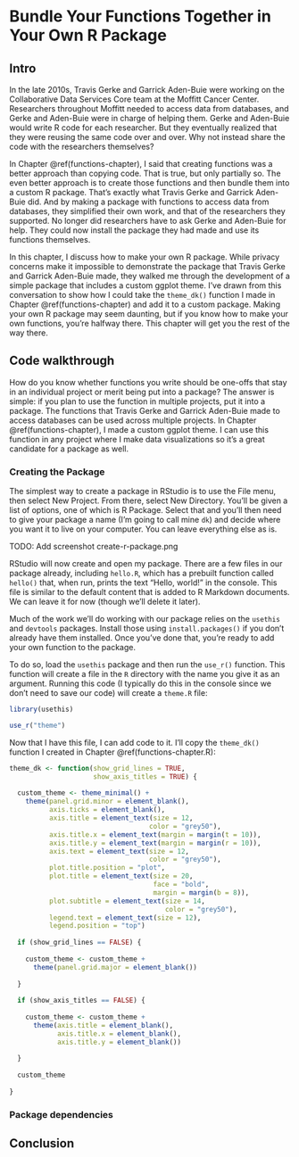 # Bundle Your Functions Together in Your Own R Package {#custom-packages}

## Intro

In the late 2010s, Travis Gerke and Garrick Aden-Buie were working on the Collaborative Data Services Core team at the Moffitt Cancer Center. Researchers throughout Moffitt needed to access data from databases, and Gerke and Aden-Buie were in charge of helping them. Gerke and Aden-Buie would write R code for each researcher. But they eventually realized that they were reusing the same code over and over. Why not instead share the code with the researchers themselves?

In Chapter \@ref(functions-chapter), I said that creating functions was a better approach than copying code. That is true, but only partially so. The even better approach is to create those functions and then bundle them into a custom R package. That's exactly what Travis Gerke and Garrick Aden-Buie did. And by making a package with functions to access data from databases, they simplified their own work, and that of the researchers they supported. No longer did researchers have to ask Gerke and Aden-Buie for help. They could now install the package they had made and use its functions themselves. 

In this chapter, I discuss how to make your own R package. While privacy concerns make it impossible to demonstrate the package that Travis Gerke and Garrick Aden-Buie made, they walked me through the development of a simple package that includes a custom ggplot theme. I've drawn from this conversation to show how I could take the `theme_dk()` function I made in Chapter \@ref(functions-chapter) and add it to a custom package. Making your own R package may seem daunting, but if you know how to make your own functions, you're halfway there. This chapter will get you the rest of the way there. 

## Code walkthrough

How do you know whether functions you write should be one-offs that stay in an individual project or merit being put into a package? The answer is simple: if you plan to use the function in multiple projects, put it into a package. The functions that Travis Gerke and Garrick Aden-Buie made to access databases can be used across multiple projects. In Chapter \@ref(functions-chapter), I made a custom ggplot theme. I can use this function in any project where I make data visualizations so it's a great candidate for a package as well.

### Creating the Package {-}

The simplest way to create a package in RStudio is to use the File menu, then select New Project. From there, select New Directory. You'll be given a list of options, one of which is R Package. Select that and you'll then need to give your package a name (I'm going to call mine `dk`) and decide where you want it to live on your computer. You can leave everything else as is.

TODO: Add screenshot create-r-package.png

RStudio will now create and open my package. There are a few files in our package already, including `hello.R`, which has a prebuilt function called `hello()` that, when run, prints the text "Hello, world!" in the console. This file is similar to the default content that is added to R Markdown documents. We can leave it for now (though we'll delete it later).

Much of the work we'll do working with our package relies on the `usethis` and `devtools` packages. Install those using `install.packages()` if you don't already have them installed. Once you've done that, you're ready to add your own function to the package. 

To do so, load the `usethis` package and then run the `use_r()` function. This function will create a file in the `R` directory with the name you give it as an argument. Running this code (I typically do this in the console since we don't need to save our code) will create a `theme.R` file:

```r
library(usethis)

use_r("theme")
```

Now that I have this file, I can add code to it. I'll copy the `theme_dk()` function I created in Chapter \@ref(functions-chapter.R):

```r
theme_dk <- function(show_grid_lines = TRUE,
                     show_axis_titles = TRUE) {
  
  custom_theme <- theme_minimal() +
    theme(panel.grid.minor = element_blank(),
          axis.ticks = element_blank(),
          axis.title = element_text(size = 12,
                                   color = "grey50"),
          axis.title.x = element_text(margin = margin(t = 10)),
          axis.title.y = element_text(margin = margin(r = 10)),
          axis.text = element_text(size = 12,
                                   color = "grey50"),
          plot.title.position = "plot",
          plot.title = element_text(size = 20,
                                    face = "bold",
                                    margin = margin(b = 8)),
          plot.subtitle = element_text(size = 14,
                                       color = "grey50"),
          legend.text = element_text(size = 12),
          legend.position = "top")
  
  if (show_grid_lines == FALSE) {
    
    custom_theme <- custom_theme +
      theme(panel.grid.major = element_blank())
    
  }
  
  if (show_axis_titles == FALSE) {
    
    custom_theme <- custom_theme +
      theme(axis.title = element_blank(),
            axis.title.x = element_blank(),
            axis.title.y = element_blank())
    
  }
  
  custom_theme
  
}
```

### Package dependencies

## Conclusion